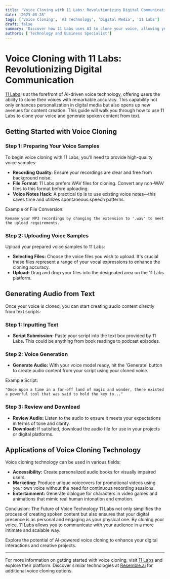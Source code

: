 ```yaml
---
title: 'Voice Cloning with 11 Labs: Revolutionizing Digital Communication'
date: '2023-08-28'
tags: ['Voice Cloning', 'AI Technology', 'Digital Media', '11 Labs']
draft: false
summary: 'Discover how 11 Labs uses AI to clone your voice, allowing you to create personalized audio content simply from text.'
authors: ['Technology and Business Specialist']
---
```


# Voice Cloning with 11 Labs: Revolutionizing Digital Communication

[11 Labs](https://beta.elevenlabs.io/) is at the forefront of AI-driven voice technology, offering users the ability to clone their voices with remarkable accuracy. This capability not only enhances personalization in digital media but also opens up new avenues for content creation. This guide will walk you through how to use 11 Labs to clone your voice and generate spoken content from text.

## Getting Started with Voice Cloning

### Step 1: Preparing Your Voice Samples

To begin voice cloning with 11 Labs, you'll need to provide high-quality voice samples:

- **Recording Quality**: Ensure your recordings are clear and free from background noise.
- **File Format**: 11 Labs prefers WAV files for cloning. Convert any non-WAV files to this format before uploading.
- **Voice Notes Hack**: A practical tip is to use existing voice notes—this saves time and utilizes spontaneous speech patterns.

Example of File Conversion:

```plaintext
Rename your MP3 recordings by changing the extension to '.wav' to meet the upload requirements.
```

### Step 2: Uploading Voice Samples

Upload your prepared voice samples to 11 Labs:

- **Selecting Files:** Choose the voice files you wish to upload. It's crucial these files represent a range of your vocal expressions to enhance the cloning accuracy.
- **Upload:** Drag and drop your files into the designated area on the 11 Labs platform.

## Generating Audio from Text

Once your voice is cloned, you can start creating audio content directly from text scripts:

### Step 1: Inputting Text

- **Script Submission:** Paste your script into the text box provided by 11 Labs. This could be anything from book readings to podcast episodes.

### Step 2: Voice Generation

- **Generate Audio:** With your voice model ready, hit the 'Generate' button to create audio content from your script using your cloned voice.

Example Script:

```plainText
"Once upon a time in a far-off land of magic and wonder, there existed a powerful tool that was said to hold the key to..."
```

### Step 3: Review and Download

- **Review Audio:** Listen to the audio to ensure it meets your expectations in terms of tone and clarity.
- **Download:** If satisfied, download the audio file for use in your projects or digital platforms.

## Applications of Voice Cloning Technology

Voice cloning technology can be used in various fields:

- **Accessibility:** Create personalized audio books for visually impaired users.
- **Marketing:** Produce unique voiceovers for promotional videos using your own voice without the need for continuous recording sessions.
- **Entertainment:** Generate dialogue for characters in video games and animations that mimic real human intonation and emotion.

Conclusion: The Future of Voice Technology
11 Labs not only simplifies the process of creating spoken content but also ensures that your digital presence is as personal and engaging as your physical one. By cloning your voice, 11 Labs allows you to communicate with your audience in a more intimate and scalable way.

Explore the potential of AI-powered voice cloning to enhance your digital interactions and creative projects.

---

For more information on getting started with voice cloning, visit [11 Labs](https://beta.elevenlabs.io/) and explore their platform. Discover similar technologies at [Resemble.ai](http://resemble.ai/) for additional voice cloning options.
